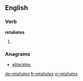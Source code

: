 ==English==

===Verb===
'''retaliates'''

# {{third-person singular of|[[retaliate]]}}

===Anagrams===
* [[aliterates#English|aliterates]]

[[de:retaliates]]
[[fr:retaliates]]
[[vi:retaliates]]